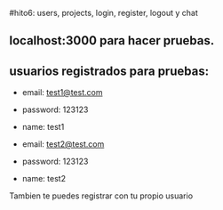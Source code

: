 #hito6: users, projects, login, register, logout y chat

## localhost:3000 para hacer pruebas.
## usuarios registrados para pruebas:
- email: test1@test.com
- password: 123123
- name: test1

- email: test2@test.com
- password: 123123
- name: test2

Tambien te puedes registrar con tu propio usuario 
